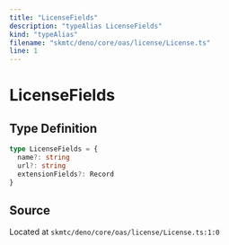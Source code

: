 ```yaml
---
title: "LicenseFields"
description: "typeAlias LicenseFields"
kind: "typeAlias"
filename: "skmtc/deno/core/oas/license/License.ts"
line: 1
---
```


# LicenseFields

## Type Definition

```typescript
type LicenseFields = {
  name?: string
  url?: string
  extensionFields?: Record
}
```

## Source

Located at `skmtc/deno/core/oas/license/License.ts:1:0`
